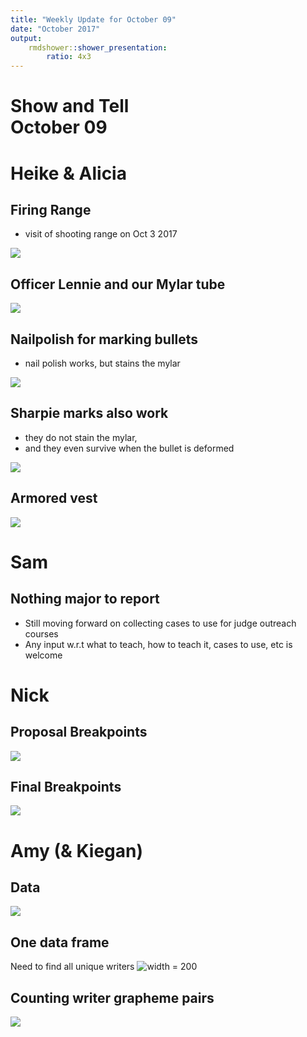 ```yaml
---
title: "Weekly Update for October 09"
date: "October 2017"
output: 
    rmdshower::shower_presentation:
        ratio: 4x3
---
```


# Show and Tell <br> October 09

# Heike & Alicia

## Firing Range

- visit of shooting range on Oct 3 2017

![](images/IMG_5845.png)

## Officer Lennie and our Mylar tube

![](images/IMG_5849.png)


## Nailpolish for marking bullets

- nail polish works, but stains the mylar

![](images/IMG_5848.png)


## Sharpie marks also work

- they do not stain the mylar,
- and they even survive when the bullet is deformed

![](images/IMG_5863.png)


## Armored vest 

![](images/IMG_5856.png)

# Sam

## Nothing major to report

- Still moving forward on collecting cases to use for judge outreach courses
- Any input w.r.t what to teach, how to teach it, cases to use, etc is welcome

# Nick

## Proposal Breakpoints

![](images/LondonBreakPoints.png)

## Final Breakpoints

![](images/LondonFinalBreakpoints.png)


# Amy (\& Kiegan)

## Data
![](images/Amy_demo_glimpse.png)

## One data frame
Need to find all unique writers
![width = 200](images/Amy_demo_df.png)

## Counting writer grapheme pairs
![](images/Amy_demo_grapheme.png)




